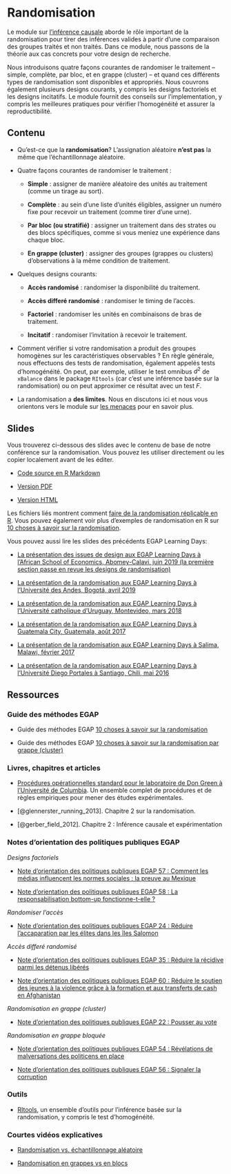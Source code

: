 # Randomisation {.tabset}

Le module sur [l'inférence causale](causal-inference.html) aborde le rôle important de la randomisation pour tirer des inférences valides à partir d'une comparaison des groupes traités et non traités. Dans ce module, nous passons de la théorie aux cas concrets pour votre design de recherche.

Nous introduisons quatre façons courantes de randomiser le traitement -- simple, complète, par bloc, et en grappe (cluster) -- et quand ces différents types de randomisation sont disponibles et appropriés.  Nous couvrons également plusieurs designs courants, y compris les designs factoriels et les designs incitatifs.  Le module fournit des conseils sur l'implementation, y compris les meilleures pratiques pour vérifier l'homogénéité et assurer la reproductibilité.

## Contenu

- Qu'est-ce que la **randomisation**? L'assignation aléatoire **n'est pas** la même que l'échantillonnage aléatoire.

- Quatre façons courantes de randomiser le traitement :

    - **Simple** : assigner de manière aléatoire des unités au traitement (comme un tirage au sort).

    - **Complète** : au sein d'une liste d'unités éligibles, assigner un numéro fixe pour recevoir un traitement (comme tirer d'une urne).

    - **Par bloc (ou stratifié)** : assigner un traitement dans des strates ou des blocs spécifiques, comme si vous meniez une expérience dans chaque bloc.
      
    - **En grappe (cluster)** : assigner des groupes (grappes ou clusters) d'observations à la même condition de traitement.
    
    
- Quelques designs courants:
    
    - **Accès randomisé** : randomiser la disponibilité du traitement.
    
    - **Accès differé randomisé** : randomiser le timing de l'accès.
    
    - **Factoriel** : randomiser les unités en combinaisons de bras de traitement.
    
    - **Incitatif** : randomiser l'invitation à recevoir le traitement.

- Comment vérifier si votre randomisation a produit des groupes homogènes sur les caractéristiques observables ? En règle générale, nous effectuons des tests de randomisation, également appelés tests d'homogénéité. On peut, par exemple, utiliser le test omnibus $d^2$ de `xBalance` dans le package `RItools` (car c'est une inférence basée sur la randomisation) ou on peut approximer ce résultat avec un test $F$.

- La randomisation a **des limites**.  Nous en discutons ici et nous vous orientons vers le module sur [les menaces](threats-to-internal-validity-of-randomized-experiments.html) pour en savoir plus.

## Slides

Vous trouverez ci-dessous des slides avec le contenu de base de notre conférence sur la randomisation. Vous pouvez les utiliser directement ou les copier localement avant de les éditer.

- [Code source en R Markdown](https://egap.github.io/learningdays-resources/Slides/randomization-slides.Rmd)

- [Version PDF](https://egap.github.io/learningdays-resources/Slides/randomization-slides.pdf)

- [Version HTML](https://egap.github.io/learningdays-resources/Slides/randomization-slides.html)

Les fichiers liés montrent comment [faire de la randomisation réplicable en R](https://egap.github.io/learningdays-resources/Exercises/randomization-exercises.Rmd). 
Vous pouvez également voir plus d'exemples de randomisation en R sur [10 choses à savoir sur la randomisation](https://egap.org/resource/10-things-to-know-about-randomization/).

Vous pouvez aussi lire les slides des précédents EGAP Learning Days:

- [La présentation des issues de design aux EGAP Learning Days à l'African School of Economics, Abomey-Calavi, juin 2019 (la première section passe en revue les designs de randomisation)](https://egap.github.io/learningdays-resources/Slides/Examples/threats-benin.pdf)

- [La présentation de la randomisation aux EGAP Learning Days à l'Université des Andes, Bogotá, avril 2019](https://egap.github.io/learningdays-resources/Slides/Examples/randomization-bogota.pdf)

- [La présentation de la randomisation aux EGAP Learning Days à l'Université catholique d'Uruguay, Montevideo, mars 2018](https://egap.github.io/learningdays-resources/Slides/Examples/randomization-montevideo.pdf)

- [La présentation de la randomisation aux EGAP Learning Days à Guatemala City, Guatemala, août 2017](https://egap.github.io/learningdays-resources/Slides/Examples/randomization-guatemala.pdf)

- [La présentation de la randomisation aux EGAP Learning Days à Salima, Malawi, février 2017](https://egap.github.io/learningdays-resources/Slides/Examples/randomization-malawi.pdf)

- [La présentation de la randomisation aux EGAP Learning Days à l'Université Diego Portales à Santiago, Chili, mai 2016](https://egap.github.io/learningdays-resources/Slides/Examples/randomization-santiago.pdf)


## Ressources

### Guide des méthodes EGAP

- Guide des méthodes EGAP [10 choses à savoir sur la randomisation](https://egap.org/resource/10-things-to-know-about-randomization/)

- Guide des méthodes EGAP [10 choses à savoir sur la randomisation par grappe (cluster)](https://egap.org/resource/10-things-to-know-about-cluster-randomization/)

### Livres, chapitres et articles

- [Procédures opérationnelles standard pour le laboratoire de Don Green à l'Université de Columbia](https://github.com/acoppock/Green-Lab-SOP). Un ensemble complet de procédures et de règles empiriques pour mener des études expérimentales.

- [@glennerster_running_2013]. Chapitre 2 sur la randomisation.

- [@gerber_field_2012]. Chapitre 2 : Inférence causale et expérimentation

### Notes d'orientation des politiques publiques EGAP

*Designs factoriels*

- [Note d'orientation des politiques publiques EGAP 57 : Comment les médias influencent les normes sociales : la preuve au Mexique](https://egap.org/resource/how-media-influence-social-norms-evidence-from-mexico/)

- [Note d'orientation des politiques publiques EGAP 58 : La responsabilisation bottom-up fonctionne-t-elle ?](https://egap.org/resource/does-bottom-up-accountability-work-evidence-from-uganda/)

*Randomiser l'accès*

- [Note d'orientation des politiques publiques EGAP 24 : Réduire l'accaparation par les élites dans les îles Salomon](https://egap.org/resource/brief-24-reducing-elite-capture-in-the-solomon-islands/)

*Accès differé randomisé*

  - [Note d'orientation des politiques publiques EGAP 35 : Réduire la récidive parmi les détenus libérés](https://egap.org/resource/brief-35-reducing-reconvictions-among-released-prisoners/)

  - [Note d'orientation des politiques publiques EGAP 60 : Réduire le soutien des jeunes à la violence grâce à la formation et aux transferts de cash en Afghanistan](https://egap.org/resource/reducing-youth-support-for-violence-through-training-and-cash-transfers-in-afghanistan/)

*Randomisation en grappe (cluster)*

  - [Note d'orientation des politiques publiques EGAP 22 : Pousser au vote](https://egap.org/resource/brief-22-getting-out-the-vote/)

*Randomisation en grappe bloquée*

  - [Note d'orientation des politiques publiques EGAP 54 : Révélations de malversations des politicens en place](https://egap.org/resource/evidence-from-mexico-the-effect-of-incumbent-malfeasance-revelations/)

  - [Note d'orientation des politiques publiques EGAP 56 : Signaler la corruption](https://egap.org/resource/reporting-corruption-in-nigeria-testing-the-effects-of-norms-nudges/)


### Outils

- [RItools](https://cran.r-project.org/web/packages/RItools/index.html), un ensemble d'outils pour l'inférence basée sur la randomisation, y compris le test d'homogénéité.


### Courtes vidéos explicatives

 - [Randomisation vs. échantillonnage aléatoire](https://www.youtu.be/02A61b3hxvA)
 
 - [Randomisation en grappes vs en blocs](https://www.youtu.be/bL2U9z8hX1k)
 

